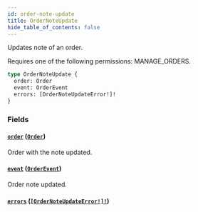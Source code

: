 ```yaml
---
id: order-note-update
title: OrderNoteUpdate
hide_table_of_contents: false
---
```


Updates note of an order.

Requires one of the following permissions: MANAGE_ORDERS.

```graphql
type OrderNoteUpdate {
  order: Order
  event: OrderEvent
  errors: [OrderNoteUpdateError!]!
}
```

### Fields

#### [`order`](#) ([`Order`](../../../developer/api-reference/objects/order))

Order with the note updated.

#### [`event`](#) ([`OrderEvent`](../../../developer/api-reference/objects/order-event))

Order note updated.

#### [`errors`](#) ([`[OrderNoteUpdateError!]!`](../../../developer/api-reference/objects/order-note-update-error))
